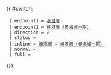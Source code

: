 {{ #switch: {{{format|}}}
  | endpoint1 = [[浪澄灣]]
  | endpoint2 = [[大角咀（維港灣）公共運輸交匯處|維港灣（奧海城一期）]]
  | direction = 2
  | status = 
  | inline = [[浪澄灣]] ↔ [[大角咀（維港灣）公共運輸交匯處|維港灣（奧海城一期）]]
  | normal =
  | full =
}}<noinclude>[[category:九龍居民巴士路線模板|1‎]]</noinclude>